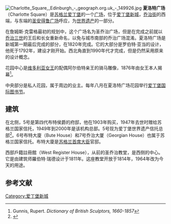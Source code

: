 [[File:Charlotte_Square,_Edinburgh_-_geograph.org.uk_-_149926.jpg|thumb]]
'''夏洛特广场'''（Charlotte Square）是[[苏格兰|苏格兰]][[爱丁堡|爱丁堡]]的一个[[广场|广场]]，位于[[爱丁堡新城|爱丁堡新城]]，[[乔治街_(爱丁堡)|乔治街]]的西端，与东端的[[聖安得魯廣場_(愛丁堡)|圣安得鲁广场]]呼应，为[[世界遗产|世界遗产]]的一部分。

在詹姆斯·克雷格最初的规划中，这个广场名为圣乔治广场，但是在完成之前就以[[乔治三世|乔治三世]]的王后和长女重新命名，以免与城市南部的乔治广场混淆。夏洛特广场是新城第一期最后完成的部分，在1820年完成。它的大部分是罗伯特·亚当的设计，他死于1792年，建设才刚开始。西北角直到1990年代才完成，但是仍然采用原来的设计概念。

花园中心是[[维多利亚女王|维多利亚女王]]的配偶阿尔伯特亲王的骑马雕像，1876年由女王本人揭幕<ref>Gunnis, Rupert. ''Dictionary of British Sculptors, 1660-1857''</ref>。

中央部分是私人花园，属于周边的业主。每年八月在夏洛特广场花园举行[[爱丁堡国际图书节|爱丁堡国际图书节]]。

==建筑==
在北侧，5号是第四代布特侯爵的府邸，他在1903年购买，1947年去世时赠给苏格兰国家信托，1949年到2000年是该机构总部。5号现为爱丁堡世界遗产信托总部<ref>{{cite web |url=http://www.ewht.org.uk/what-we-do/contact-us |title=Contact us |publisher=Edinburgh World Heritage Trust |accessdate=2010-12-31 |archive-date=2010-10-17 |archive-url=https://web.archive.org/web/20101017084232/http://www.ewht.org.uk/what-we-do/contact-us |dead-url=no }}</ref>。6号布特大廈（Bute House）和7号乔治大厦（Georgian House）也属于苏格兰国家信托。布特大廈是[[苏格兰首席大臣|苏格兰首席大臣]]官邸。

西部戶籍註冊館（West Register House），从前的圣乔治教堂，是西侧的中心。它是由建筑师羅伯特·瑞德设计于1811年。这座教堂开放于1814年，1964年改为今天的用途。

==参考文献==
{{Reflist}}
{{Commonscat|Charlotte Square|夏洛特广场}}

{{coord|55.951776|N|3.207657|W|display=title}}

[[Category:爱丁堡新城|Category:爱丁堡新城]]